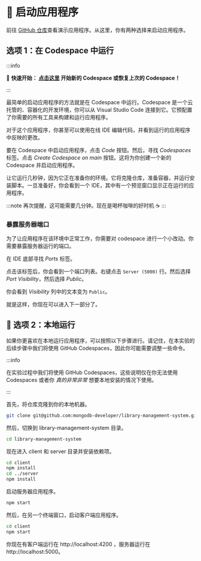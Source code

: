 
# 👐 启动应用程序

前往 [GitHub 仓库](https://github.com/mongodb-developer/library-management-system)查看演示应用程序。从这里，你有两种选择来启动应用程序。

## 选项 1：在 Codespace 中运行

:::info

🚀 __快速开始： [点击这里](https://github.com/codespaces/new/mongodb-developer/library-management-system?quickstart=1) 开始新的 Codespace 或恢复上次的 Codespace！__

:::

最简单的启动应用程序的方法就是在 Codespace 中运行。Codespace 是一个云托管的、容器化的开发环境，你可以从 Visual Studio Code 连接到它。它预配置了你需要的所有工具来构建和运行应用程序。

对于这个应用程序，你甚至可以使用在线 IDE 编辑代码，并看到运行的应用程序中反映的更改。

要在 Codespace 中启动应用程序，点击 *Code* 按钮。然后，寻找 *Codespaces* 标签。点击 *Create Codespace on main* 按钮。这将为你创建一个新的 Codespace 并启动应用程序。

<Screenshot url="https://github.com/mongodb-developer/library-management-system" src="img/screenshots/50-demo-app/2-start-app/1-codespace.png" alt="创建 codespace 按钮的截图" />

让它运行几秒钟，因为它正在准备你的环境。它将克隆仓库，准备容器，并运行安装脚本。一旦准备好，你会看到一个 IDE，其中有一个预览窗口显示正在运行的应用程序。

:::note
再次提醒，这可能需要几分钟。现在是喝杯咖啡的好时机 ☕️
:::

<Screenshot url="https://github.com/mongodb-developer/library-management-system" src="img/screenshots/50-demo-app/2-start-app/2-codespace.png" alt="codespace 的截图" />

### 暴露服务器端口

为了让应用程序在该环境中正常工作，你需要对 codespace 进行一个小改动。你需要暴露服务器运行的端口。

在 IDE 底部寻找 *Ports* 标签。

<Screenshot url="https://github.com/mongodb-developer/library-management-system" src="img/screenshots/50-demo-app/2-start-app/3-ports.png" alt="Ports 标签的截图" />

点击该标签后，你会看到一个端口列表。右键点击 `Server (5000)` 行。然后选择 *Port Visibility*，然后选择 *Public*。

<Screenshot url="https://github.com/mongodb-developer/library-management-system" src="img/screenshots/50-demo-app/2-start-app/4-port-visibility.png" alt="Port Visibility 菜单的截图" />

你会看到 *Visibility* 列中的文本变为 `Public`。

就是这样，你现在可以进入下一部分了。

## 🦸 选项 2：本地运行

如果你更喜欢在本地运行应用程序，可以按照以下步骤进行。请记住，在本实验的后续步骤中我们将使用 GitHub Codespaces，因此你可能需要调整一些命令。

:::info

在实验过程中我们将使用 GitHub Codespaces，这些说明仅在你无法使用 Codespaces 或者你 _真的非常非常_ 想要本地安装的情况下使用。

:::

首先，将仓库克隆到你的本地机器。

```bash
git clone git@github.com:mongodb-developer/library-management-system.git
```

然后，切换到 library-management-system 目录。

```bash
cd library-management-system
```

现在进入 client 和 server 目录并安装依赖项。

```bash
cd client
npm install
cd ../server
npm install
```

启动服务器应用程序。

```bash
npm start
```

然后，在另一个终端窗口，启动客户端应用程序。

```bash
cd client
npm start
```

你现在有客户端运行在 http://localhost:4200 ，服务器运行在 http://localhost:5000。